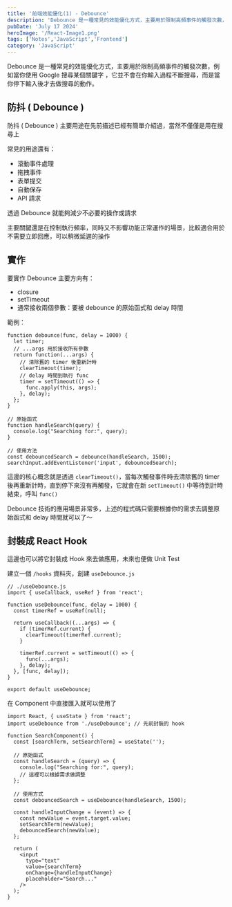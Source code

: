 ```yaml
---
title: '前端效能優化(1) - Debounce'
description: 'Debounce 是一種常見的效能優化方式，主要用於限制高頻事件的觸發次數，例如：當你使用 Google 搜尋某個關鍵字，它並不會在你輸入過程不斷搜尋，而是當你停下輸入後才去做搜尋的動作。'
pubDate: 'July 17 2024'
heroImage: '/React-Image1.png'
tags: ['Notes','JavaScript','Frontend']
category: 'JavaScript'
---
```


Debounce 是一種常見的效能優化方式，主要用於限制高頻事件的觸發次數，例如當你使用 Google 搜尋某個關鍵字
，它並不會在你輸入過程不斷搜尋，而是當你停下輸入後才去做搜尋的動作。

## 防抖 ( Debounce )

防抖 ( Debounce ) 主要用途在先前描述已經有簡單介紹過，當然不僅僅是用在搜尋上

常見的用途還有：
* 滾動事件處理
* 拖拽事件
* 表單提交
* 自動保存
* API 請求

透過 Debounce 就能夠減少不必要的操作或請求

主要關鍵還是在控制執行頻率，同時又不影響功能正常運作的場景，比較適合用於不需要立即回應，可以稍微延遲的操作

## 實作

要實作 Debounce 主要方向有：
* closure
* setTimeout
* 通常接收兩個參數：要被 debounce 的原始函式和 delay 時間

範例：

```js=
function debounce(func, delay = 1000) {
  let timer;
  // ...args 用於接收所有參數
  return function(...args) {
    // 清除舊的 timer 後重新計時
    clearTimeout(timer);
    // delay 時間到執行 func
    timer = setTimeout(() => {
      func.apply(this, args);
    }, delay);
  };
}

// 原始函式
function handleSearch(query) {
  console.log("Searching for:", query);
}

// 使用方法
const debouncedSearch = debounce(handleSearch, 1500);
searchInput.addEventListener('input', debouncedSearch);
```

這邊的核心概念就是透過 `clearTimeout()`，當每次觸發事件時去清除舊的 timer 後再重新計時，直到停下來沒有再觸發，它就會在新 `setTimeout()` 中等待到計時結束，呼叫 `func()`

Debounce 技術的應用場景非常多，上述的程式碼只需要根據你的需求去調整原始函式和 delay 時間就可以了～

## 封裝成 React Hook

這邊也可以將它封裝成 Hook 來去做應用，未來也便做 Unit Test

建立一個 `/hooks` 資料夾，創建 `useDebounce.js`

```jsx=
// ./useDebounce.js
import { useCallback, useRef } from 'react';

function useDebounce(func, delay = 1000) {
  const timerRef = useRef(null);

  return useCallback((...args) => {
    if (timerRef.current) {
      clearTimeout(timerRef.current);
    }

    timerRef.current = setTimeout(() => {
      func(...args);
    }, delay);
  }, [func, delay]);
}

export default useDebounce;
```

在 Component 中直接匯入就可以使用了

```jsx=
import React, { useState } from 'react';
import useDebounce from './useDebounce'; // 先前封裝的 hook

function SearchComponent() {
  const [searchTerm, setSearchTerm] = useState('');

  // 原始函式
  const handleSearch = (query) => {
    console.log("Searching for:", query);
    // 這裡可以根據需求做調整
  };

  // 使用方式
  const debouncedSearch = useDebounce(handleSearch, 1500);

  const handleInputChange = (event) => {
    const newValue = event.target.value;
    setSearchTerm(newValue);
    debouncedSearch(newValue);
  };

  return (
    <input 
      type="text"
      value={searchTerm}
      onChange={handleInputChange}
      placeholder="Search..."
    />
  );
}
```